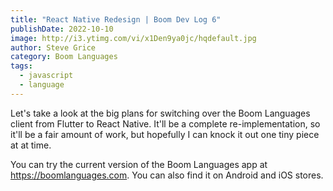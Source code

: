 ```yaml
---
title: "React Native Redesign | Boom Dev Log 6"
publishDate: 2022-10-10
image: http://i3.ytimg.com/vi/x1Den9ya0jc/hqdefault.jpg
author: Steve Grice
category: Boom Languages
tags:
  - javascript
  - language
---
```


Let's take a look at the big plans for switching over the Boom Languages client from Flutter to React Native. It'll be a complete re-implementation, so it'll be a fair amount of work, but hopefully I can knock it out one tiny piece at at time.


<BlogYoutubeVideo videoId="x1Den9ya0jc" />

You can try the current version of the Boom Languages app at https://boomlanguages.com. You can also find it on Android and iOS stores.
